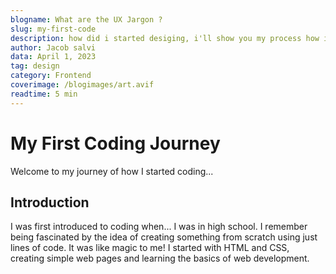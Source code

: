 ```yaml
---
blogname: What are the UX Jargon ?
slug: my-first-code
description: how did i started desiging, i'll show you my process how i design and how i am able to design 
author: Jacob salvi
data: April 1, 2023
tag: design
category: Frontend
coverimage: /blogimages/art.avif
readtime: 5 min
---
```


# My First Coding Journey

Welcome to my journey of how I started coding...

## Introduction
I was first introduced to coding when... I was in high school. I remember being fascinated by the idea of creating something from scratch using just lines of code. It was like magic to me! I started with HTML and CSS, creating simple web pages and learning the basics of web development.